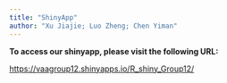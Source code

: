 ```yaml
---
title: "ShinyApp"
author: "Xu Jiajie; Luo Zheng; Chen Yiman"
---
```


**To access our shinyapp, please visit the following URL:**

<https://vaagroup12.shinyapps.io/R_shiny_Group12/>
